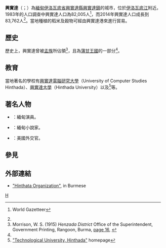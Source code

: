{{Infobox settlement
|native_name = {{lang|my|ဟင်္သာတမြို့}}
|official_name = 興實達
|other_name = 
| settlement_type = {{flag|Burma}}城市
|pushpin_label_position = bottom
|pushpin_map = Burma
|pushpin_map_caption = 興實達位在緬甸的位置
|image_skyline = Water color of Henzada (Hinthada), 1855.jpg
|image_caption = 1855年興實達之水彩畫
|image_map =
|map_caption =
|subdivision_type = 國家
|subdivision_name = {{Flag|Burma}}
|subdivision_type1 = [[缅甸行政区划|省]]
|subdivision_name1 = [[伊洛瓦底省|伊洛瓦底省]]
|subdivision_type2 = [[縣_(緬甸)|縣]]
|subdivision_name2 = [[興實達縣|興實達縣]]
|subdivision_type3 = 鎮
|subdivision_name3 = [[興實達鎮|興實達鎮]]
|unit_pref = 
|area_total_km2 =
|population_footnotes  = <ref name=citypopulation>[http://www.citypopulation.de/Myanmar-Cities.html Myanmar Cities] {{Wayback|url=http://www.citypopulation.de/Myanmar-Cities.html |date=20141006175654 }}. Citypopulation. 2015-12-03重新查詢</ref>
|population = 83,762
|population_as_of = 2014
|population_est  = 
|pop_est_as_of   = 
|population_blank1_title = Ethnicities
|population_blank2 = [[佛教|佛教]]
|population_blank2_title = 宗教
|population_density_km2 = auto
|coordinates_region = MM
|latd = 17
|latm = 38
|lats = 46
|latNS = N
|longd = 95
|longm = 27
|longs = 37
|longEW = E
| coordinates_display  = inline,title
|leader_title = Mayor
|elevation_ft =
|elevation_m = 17
|timezone = [[Myanmar_Standard_Time|MST]]
|utc_offset = +6:30
|website =
}}
'''興實達'''（{{lang-my|ဟင်္သာတမြို့}}；{{lang-en|Hinthada}}）為[[緬甸|緬甸]][[伊洛瓦底省|伊洛瓦底省]][[興實達縣|興實達縣]][[興實達鎮|興實達鎮]]的城市，位於[[伊洛瓦底江|伊洛瓦底江]]附近。1983年的人口調查中興實達人口為82,005人<ref name="WG">{{cite web|url=http://www.world-gazetteer.com/wg.php?x=1&men=gcis&lng=en&des=gamelan&geo=-3&col=abcdefghinoq&msz=1500&pt=c&va=&geo=-141|title=Myanmar: largest cities and towns and statistics of their population"|archiveurl=https://archive.is/20130209135624/http://www.world-gazetteer.com/wg.php?x=1&men=gcis&lng=en&des=gamelan&geo=-3&col=abcdefghinoq&msz=1500&pt=c&va=&geo=-141|archivedate=2013-02-09|deadurl=yes}} World Gazetteer</ref>，而2014年興實達人口成長到83,762人<ref name=citypopulation/>。當地種植的稻米及穀物可經由興實達港來進行貿易。

==歷史==
歷史上，興實達曾被[[孟族|孟族]]所佔領<ref name="Morrison">Morrison, W. S. (1915) ''Henzada District'' Office of the Superintendent, Government Printing, Rangoon, Burma, [http://books.google.co.uk/books?ei=JLSUTeL7AubhiAKlyZSdCQ&ct=result&id=o7kB6SCo3gIC&q=Talaings+Delta#search_anchor page 16], {{OCLC|69339625}}</ref>，且為[[蒲甘王國|蒲甘王國]]的一部分<ref name="Morrison" />。

==教育==
當地著名的學校有[[興實達電腦研究大學|興實達電腦研究大學]]（University of Computer Studies Hinthada）、[[興實達大學|興實達大學]]（Hinthada University）以及{{link-en|興實達理工大學|Technological University, Hinthada}}<ref>[http://www.most.gov.mm/hinthadatu/ "Technological University, Hinthada"] {{webarchive|url=https://web.archive.org/web/20100629201900/http://www.most.gov.mm/hinthadatu/ |date=2010-06-29 }} homepage</ref>等。

==著名人物==
*{{link-en|克魯奇恩·奈溫|Kawleikgyin Ne Win}}：緬甸演員。
*{{link-en|波·奇雅|Pho Kyar}}：緬甸小說家。
*{{link-en|歐內斯特·巴特森·普利斯|Ernest B. Price}}：美國外交官。

==參見==
{{Reflist}}

==外部連結==
* [https://web.archive.org/web/20120317030354/http://www.hinthada.webs.com/ "Hinthata Organization"], in Burmese

{{Ayeyarwady Division|state=collapsed}}

[[Category:伊洛瓦底省聚居地|H]]